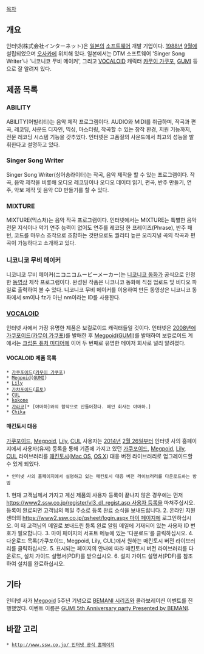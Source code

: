 [[목차]]

== 개요 ==
인터넷(株式会社インターネット)은 [[일본]]의 [[소프트웨어]] 개발 기업이다. [[1988년]] [[9월]]에 설립되었으며 [[오사카]]에 위치해 있다. 일본에서는 DTM 소프트웨어 'Singer Song Writer'나 '니코니코 무비 메이커', 그리고 [[VOCALOID]] 캐릭터 [[카무이 가쿠포]], [[GUMI]] 등으로 잘 알려져 있다.

== 제품 목록 ==
=== ABILITY ===
ABILITY(어빌리티)는 음악 제작 프로그램이다. AUDIO와 MIDI를 취급하며, 작곡과 편곡, 레코딩, 사운드 디자인, 믹싱, 마스터링, 작곡할 수 있는 창작 환경, 지원 기능까지, 전문 레코딩 시스템 기능을 갖추었다. 인터넷은 고품질의 사운드에서 최고의 성능을 발휘한다고 설명하고 있다.

=== Singer Song Writer ===
Singer Song Writer(싱어송라이터)는 작곡, 음악 제작을 할 수 있는 프로그램이다. 작곡, 음악 제작을 비롯해 오디오 레코딩이나 오디오 데이터 읽기, 편곡, 반주 만들기, 연주, 악보 제작 및 음악 CD 만들기를 할 수 있다.

=== MIXTURE ===
MIXTURE(믹스처)는 음악 작곡 프로그램이다. 인터넷에서는 MIXTURE는 특별한 음악 전문 지식이나 악기 연주 능력이 없어도 연주를 레코딩 한 프레이즈(Phrase), 반주 패턴, 코드를 마우스 조작으로 조합하는 것만으로도 퀄리티 높은 오리지널 곡의 작곡과 편곡이 가능하다고 소개하고 있다.

=== 니코니코 무비 메이커 ===
니코니코 무비 메이커(ニコニコムービーメーカー)는 [[니코니코 동화]]가 공식으로 인정한 [[동영상]] 제작 프로그램이다. 완성된 작품은 니코니코 동화에 직접 업로드 및 비디오 파일로 출력하여 볼 수 있다. 니코니코 무비 메이커를 이용하여 만든 동영상은 니코니코 동화에서 sm이나 fz가 아닌 nm이라는 ID를 사용한다.

=== [[VOCALOID]] ===
인터넷 사에서 가장 유명한 제품은 보컬로이드 캐릭터들일 것이다. 인터넷은 [[2008년]]에 [[가쿠포이드]]([[카무이 가쿠포]])를 발매한 후 [[Megpoid]]([[GUMI]])를 발매하여 보컬로이드 계에서는 [[크립톤 퓨처 미디어]]에 이어 두 번째로 유명한 메이저 회사로 널리 알려졌다.

==== VOCALOID 제품 목록 ====
 * [[가쿠포이드]]([[카무이 가쿠포]])
 * [[Megpoid]]([[GUMI]])
 * [[Lily]]
 * [[가챠포이드]]([[류토]])
 * [[CUL]]
 * [[kokone]]
 * [[갸라코]][* [야마하]와의 합작으로 만들어졌다. 메인 회사는 야마하.]
 * [[Chika]]

==== 매킨토시 대응 ====
[[가쿠포이드]], [[Megpoid]], [[Lily]], [[CUL]] 사용자는 [[2014년]] [[2월 26일]]부터 인터넷 사의 홈페이지에서 사용자(유저) 등록을 통해 기존에 가지고 있던 [[가쿠포이드]], [[Megpoid]], [[Lily]], [[CUL]] 라이브러리를 [[매킨토시]]([[Mac OS]], [[OS X]]) 대응 버전 라이브러리로 업그레이드할 수 있게 되었다.

 * 인터넷 사의 홈페이지에서 설명하고 있는 매킨토시 대응 버전 라이브러리를 다운로드하는 방법

1. 현재 고객님께서 가지고 계신 제품의 사용자 등록이 끝나지 않은 경우에는 먼저 [[https://www2.ssw.co.jp/register/vl3_dl_regist.asp 사용자 등록]]을 마쳐주십시오. 등록이 완료되면 고객님의 메일 주소로 등록 완료 소식을 보내드립니다.
2. 온라인 지원 센터의 [[https://www2.ssw.co.jp/qsheet/login.aspx 마이 페이지]]에 로그인하십시오. 이 때 고객님의 메일로 보내드린 등록 완료 알림 메일에 기재되어 있는 사용자 ID 번호가 필요합니다.
3. 마이 페이지의 서포트 메뉴에 있는 '다운로드'를 클릭하십시오.
4. 다운로드 목록(가쿠포이드, Megpoid, Lily, CUL)에서 원하는 매킨토시 버전 라이브러리를 클릭하십시오.
5. 표시되는 페이지의 안내에 따라 매킨토시 버전 라이브러리를 다운로드, 설치 가이드 설명서(PDF)를 받으십시오. 
6. 설치 가이드 설명서(PDF)를 참조하여 설치를 완료하십시오.

== 기타 ==
인터넷 사가 [[Megpoid]] 5주년 기념으로 [[BEMANI 시리즈]]와 콜라보레이션 이벤트를 진행했었다. 이벤트 이름은 [[GUMI 5th Anniversary party Presented by BEMANI]].


== 바깥 고리 ==
 * [[http://www.ssw.co.jp/ 인터넷 공식 홈페이지]]

